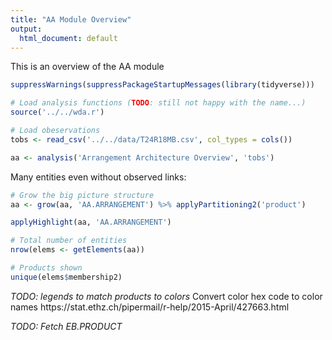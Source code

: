 ```yaml
---
title: "AA Module Overview"
output:
  html_document: default
---
```

This is an overview of the AA module
```r
suppressWarnings(suppressPackageStartupMessages(library(tidyverse)))

# Load analysis functions (TODO: still not happy with the name...)
source('../../wda.r')

# Load obeservations
tobs <- read_csv('../../data/T24R18MB.csv', col_types = cols())

aa <- analysis('Arrangement Architecture Overview', 'tobs')

```

Many entities even without observed links:

```r
# Grow the big picture structure
aa <- grow(aa, 'AA.ARRANGEMENT') %>% applyPartitioning2('product')

applyHighlight(aa, 'AA.ARRANGEMENT')

# Total number of entities
nrow(elems <- getElements(aa))

# Products shown
unique(elems$membership2)
```

 *TODO: legends to match products to colors*
Convert color hex code to color names
https://stat.ethz.ch/pipermail/r-help/2015-April/427663.html

*TODO: Fetch EB.PRODUCT*
